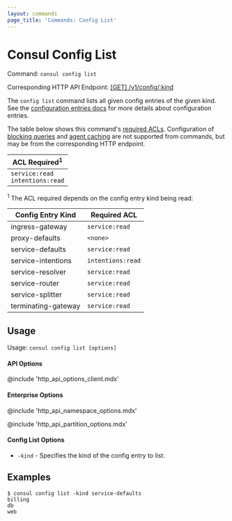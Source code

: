 ```yaml
---
layout: commands
page_title: 'Commands: Config List'
---
```


# Consul Config List

Command: `consul config list`

Corresponding HTTP API Endpoint: [\[GET\] /v1/config/:kind](/api-docs/config#list-configurations)

The `config list` command lists all given config entries of the given kind.
See the [configuration entries docs](/docs/agent/config-entries) for more
details about configuration entries.

The table below shows this command's [required ACLs](/api#authentication). Configuration of
[blocking queries](/api/features/blocking) and [agent caching](/api/features/caching)
are not supported from commands, but may be from the corresponding HTTP endpoint.

| ACL Required<sup>1</sup>              |
| ------------------------------------- |
| `service:read`<br />`intentions:read` |

<sup>1</sup> The ACL required depends on the config entry kind being read:

| Config Entry Kind   | Required ACL      |
| ------------------- | ----------------- |
| ingress-gateway     | `service:read`    |
| proxy-defaults      | `<none>`          |
| service-defaults    | `service:read`    |
| service-intentions  | `intentions:read` |
| service-resolver    | `service:read`    |
| service-router      | `service:read`    |
| service-splitter    | `service:read`    |
| terminating-gateway | `service:read`    |

## Usage

Usage: `consul config list [options]`

#### API Options

@include 'http_api_options_client.mdx'

#### Enterprise Options

@include 'http_api_namespace_options.mdx'

@include 'http_api_partition_options.mdx'

#### Config List Options

- `-kind` - Specifies the kind of the config entry to list.

## Examples

    $ consul config list -kind service-defaults
    billing
    db
    web
